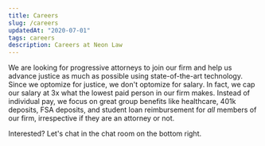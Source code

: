 ```yaml
---
title: Careers
slug: /careers
updatedAt: "2020-07-01"
tags: careers
description: Careers at Neon Law
---
```


We are looking for progressive attorneys to join our firm and help us advance
justice as much as possible using state-of-the-art technology. Since we optomize
for justice, we don't optomize for salary. In fact, we cap our salary at 3x what
the lowest paid person in our firm makes. Instead of individual pay, we focus on
great group benefits like healthcare, 401k deposits, FSA deposits, and student
loan reimbursement for *all* members of our firm, irrespective if they are an
attorney or not.

Interested? Let's chat in the chat room on the bottom right.
